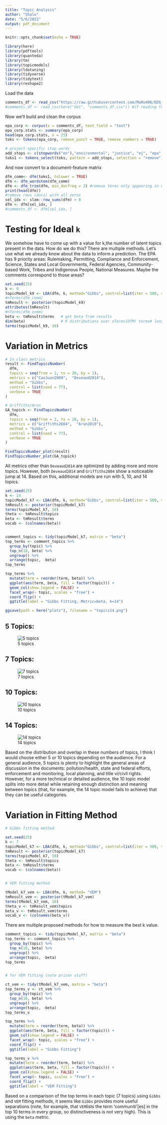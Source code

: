 ```yaml
---
title: "Topic Analysis"
author: "Shale"
date: "5/6/2022"
output: pdf_document
---
```


```r
knitr::opts_chunk$set(echo = TRUE)

library(here)
library(pdftools)
library(quanteda)
library(tm)
library(topicmodels)
library(ldatuning)
library(tidyverse)
library(tidytext)
library(reshape2)
```

Load the data


```r

comments_df <- read_csv("https://raw.githubusercontent.com/MaRo406/EDS_231-text-sentiment/main/dat/comments_df.csv")
#comments_df <- read_csv(here("dat", "comments_df.csv")) #if reading from local
```

Now we'll build and clean the corpus

```r
epa_corp <- corpus(x = comments_df, text_field = "text")
epa_corp.stats <- summary(epa_corp)
head(epa_corp.stats, n = 25)
toks <- tokens(epa_corp, remove_punct = TRUE, remove_numbers = TRUE)

# project-specific stop words
add_stops <- c(stopwords("en"),"environmental", "justice", "ej", "epa", "public", "comment")
toks1 <- tokens_select(toks, pattern = add_stops, selection = "remove")
```

And now convert to a document-feature matrix

```r
dfm_comm<- dfm(toks1, tolower = TRUE)
dfm <- dfm_wordstem(dfm_comm)
dfm <- dfm_trim(dfm, min_docfreq = 2) #remove terms only appearing in one doc (min_termfreq = 10)
print(head(dfm))
#remove rows (docs) with all zeros
sel_idx <- slam::row_sums(dfm) > 0 
dfm <- dfm[sel_idx, ]
#comments_df <- dfm[sel_idx, ]
```

# Testing for Ideal `k`

We somehow have to come up with a value for k,the number of latent topics present in the data. How do we do this? There are multiple methods. Let's use what we already know about the data to inform a prediction. The EPA has 9 priority areas: Rulemaking, Permitting, Compliance and Enforcement, Science, States and Local Governments, Federal Agencies, Community-based Work, Tribes and Indigenous People, National Measures. Maybe the comments correspond to those areas?

```r
set.seed(25)
k <- 9 
topicModel_k9 <- LDA(dfm, k, method="Gibbs", control=list(iter = 500, verbose = 25))
#nTerms(dfm_comm) 
tmResult <- posterior(topicModel_k9)
attributes(tmResult)
#nTerms(dfm_comm)   
beta <- tmResult$terms   # get beta from results
dim(beta)                # K distributions over nTerms(DTM) terms# lengthOfVocab
terms(topicModel_k9, 10)
```

# Variation in Metrics

```r
# In class metrics
result <- FindTopicsNumber(
  dfm,
  topics = seq(from = 2, to = 20, by = 1),
  metrics = c("CaoJuan2009",  "Deveaud2014"),
  method = "Gibbs",
  control = list(seed = 77),
  verbose = TRUE
)

# Griffiths/Arun
GA_topick <- FindTopicsNumber(
  dfm,
  topics = seq(from = 2, to = 20, by = 1),
  metrics = c("Griffiths2004",  "Arun2010"),
  method = "Gibbs",
  control = list(seed = 77),
  verbose = TRUE
)

FindTopicsNumber_plot(result)
FindTopicsNumber_plot(GA_topick)
```

All metrics other than `Deveaud2014` are optimized by adding more and more topics. However, both `Deveaud2014` and `Griffiths2004` show a noticeable jump at 14. Based on this, additional models are run with 5, 10, and 14 topics.

```r
set.seed(25)
k <- 14
topicModel_k7 <- LDA(dfm, k, method="Gibbs", control=list(iter = 500, verbose = 25))
tmResult <- posterior(topicModel_k7)
terms(topicModel_k7, 10)
theta <- tmResult$topics
beta <- tmResult$terms
vocab <- (colnames(beta))


comment_topics <- tidy(topicModel_k7, matrix = "beta")
top_terms <- comment_topics %>%
  group_by(topic) %>%
  top_n(10, beta) %>%
  ungroup() %>%
  arrange(topic, -beta)
top_terms

top_terms %>%
  mutate(term = reorder(term, beta)) %>%
  ggplot(aes(term, beta, fill = factor(topic))) +
  geom_col(show.legend = FALSE) +
  facet_wrap(~ topic, scales = "free") +
  coord_flip() +
  ggtitle(label = "Gibbs Fitting, Metric=beta, k=14")

ggsave(path = here("plots"), filename = "topics14.png")
```

## 5 Topics:
![5 topics](plots/topics5.png)

## 7 Topics:
![7 topics](plots/topics7.png)

## 10 Topics:
![10 topics](plots/topics10.png)

## 14 Topics:
![14 topics](plots/topics14.png)

Based on the distribution and overlap in these numbers of topics, I think I would choose either 5 or 10 topics depending on the audience. For a general audience, 5 topics is plenty to highlight the general areas of discussion in the documents: pollution/health, state and federal efforts, enforcement and monitoring, local planning, and title vi/civil rights. However, for a more technical or detailed audience, the 10 topic model splits into more detail while retaining enough distinction and meaning between topics (that, for example, the 14 topic model fails to achieve) that they can be useful categories.

# Variation in Fitting Method

```r
# Gibbs fitting method

set.seed(25)
k <- 7
topicModel_k7 <- LDA(dfm, k, method="Gibbs", control=list(iter = 500, verbose = 25))
tmResult <- posterior(topicModel_k7)
terms(topicModel_k7, 10)
theta <- tmResult$topics
beta <- tmResult$terms
vocab <- (colnames(beta))


# VEM fitting method

tModel_k7_vem <- LDA(dfm, k, method= "VEM")
tmResult_vem <- posterior(tModel_k7_vem)
terms(tModel_k7_vem, 10)
theta_v <- tmResult_vem$topics
beta_v <- tmResult_vem$terms
vocab_v <- (colnames(beta_v))
```

There are multiple proposed methods for how to measure the best k value.

```r
comment_topics <- tidy(topicModel_k7, matrix = "beta")
top_terms <- comment_topics %>%
  group_by(topic) %>%
  top_n(10, beta) %>%
  ungroup() %>%
  arrange(topic, -beta)
top_terms


# for VEM fitting (note prison stuff)

ct_vem <- tidy(tModel_k7_vem, matrix = "beta")
top_terms_v <- ct_vem %>%
  group_by(topic) %>%
  top_n(10, beta) %>%
  ungroup() %>%
  arrange(topic, -beta)
top_terms_v
```

```r
top_terms %>%
  mutate(term = reorder(term, beta)) %>%
  ggplot(aes(term, beta, fill = factor(topic))) +
  geom_col(show.legend = FALSE) +
  facet_wrap(~ topic, scales = "free") +
  coord_flip() +
  ggtitle(label = "Gibbs Fitting")

top_terms_v %>%
  mutate(term = reorder(term, beta)) %>%
  ggplot(aes(term, beta, fill = factor(topic))) +
  geom_col(show.legend = FALSE) +
  facet_wrap(~ topic, scales = "free") +
  coord_flip() +
  ggtitle(label = "VEM Fitting")
```

Based on a comparison of the top terms in each topic (7 topics) using `Gibbs` and `VEM` fitting methods, it seems like `Gibbs` provides more useful separations (note, for example, that `VEM`lists the term 'communiti'[es] in the top 10 terms in every group, so distinctiveness is not very high). This is using the `beta` metric.
